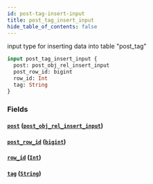 ```yaml
---
id: post-tag-insert-input
title: post_tag_insert_input
hide_table_of_contents: false
---
```


input type for inserting data into table "post_tag"

```graphql
input post_tag_insert_input {
  post: post_obj_rel_insert_input
  post_row_id: bigint
  row_id: Int
  tag: String
}
```

### Fields

#### [`post`](#) ([`post_obj_rel_insert_input`](../inputs/post-obj-rel-insert-input))

#### [`post_row_id`](#) ([`bigint`](../scalars/bigint))

#### [`row_id`](#) ([`Int`](../scalars/int))

#### [`tag`](#) ([`String`](../scalars/string))

